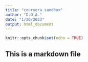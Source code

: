 ```yaml
---
title: "coursera sandbox"
author: "D.O.A."
date: "1/20/2023"
output: html_document
---
```


```r
knitr::opts_chunk$set(echo = TRUE)
```

## This is a markdown file
